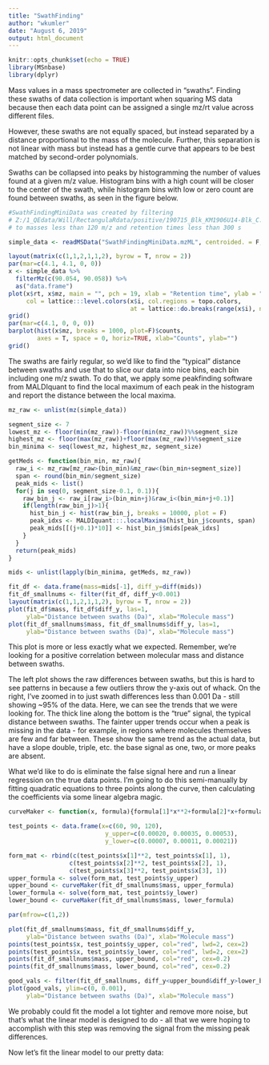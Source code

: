 ```yaml
---
title: "SwathFinding"
author: "wkumler"
date: "August 6, 2019"
output: html_document
---
```


```r
knitr::opts_chunk$set(echo = TRUE)
library(MSnbase)
library(dplyr)
```

Mass values in a mass spectrometer are collected in "swaths". Finding these
swaths of data collection is important when squaring MS data because then
each data point can be assigned a single mz/rt value across different files.

However, these swaths are not equally spaced, but instead separated by a
distance proportional to the mass of the molecule. Further, this separation
is not linear with mass but instead has a gentle curve that appears to be
best matched by second-order polynomials.

Swaths can be collapsed into peaks by histogramming the number of values found
at a given m/z value. Histogram bins with a high count will be closer to the
center of the swath, while histogram bins with low or zero count are found
between swaths, as seen in the figure below.

```r
#SwathFindingMiniData was created by filtering
# Z:/1_QEdata/Will/RectangulaRdata/positive/190715_Blk_KM1906U14-Blk_C.mzML 
# to masses less than 120 m/z and retention times less than 300 s

simple_data <- readMSData("SwathFindingMiniData.mzML", centroided. = F, msLevel. = 1)

layout(matrix(c(1,1,2,1,1,2), byrow = T, nrow = 2))
par(mar=c(4.1, 4.1, 0, 0))
x <- simple_data %>%
  filterMz(c(90.054, 90.058)) %>%
  as("data.frame")
plot(x$rt, x$mz, main = "", pch = 19, xlab = "Retention time", ylab = "m/z",
     col = lattice:::level.colors(x$i, col.regions = topo.colors, 
                                  at = lattice::do.breaks(range(x$i), nint = 256)))
grid()
par(mar=c(4.1, 0, 0, 0))
barplot(hist(x$mz, breaks = 1000, plot=F)$counts, 
        axes = T, space = 0, horiz=TRUE, xlab="Counts", ylab="")
grid()
```

The swaths are fairly regular, so we'd like to find the "typical" distance
between swaths and use that to slice our data into nice bins, each bin
including one m/z swath. To do that, we apply some peakfinding software from
MALDIquant to find the local maximum of each peak in the histogram and report
the distance between the local maxima.

```r
mz_raw <- unlist(mz(simple_data))

segment_size <- 7
lowest_mz <- floor(min(mz_raw))-floor(min(mz_raw))%%segment_size
highest_mz <- floor(max(mz_raw))+floor(max(mz_raw))%%segment_size
bin_minima <- seq(lowest_mz, highest_mz, segment_size)

getMeds <- function(bin_min, mz_raw){
  raw_i <- mz_raw[mz_raw>(bin_min)&mz_raw<(bin_min+segment_size)]
  span <- round(bin_min/segment_size)
  peak_mids <- list()
  for(j in seq(0, segment_size-0.1, 0.1)){
    raw_bin_j <- raw_i[raw_i>(bin_min+j)&raw_i<(bin_min+j+0.1)]
    if(length(raw_bin_j)>1){
      hist_bin_j <- hist(raw_bin_j, breaks = 10000, plot = F)
      peak_idxs <- MALDIquant:::.localMaxima(hist_bin_j$counts, span)
      peak_mids[[(j+0.1)*10]] <- hist_bin_j$mids[peak_idxs]
    }
  }
  return(peak_mids)
}

mids <- unlist(lapply(bin_minima, getMeds, mz_raw))

fit_df <- data.frame(mass=mids[-1], diff_y=diff(mids))
fit_df_smallnums <- filter(fit_df, diff_y<0.001)
layout(matrix(c(1,1,2,1,1,2), byrow = T, nrow = 2))
plot(fit_df$mass, fit_df$diff_y, las=1,
     ylab="Distance between swaths (Da)", xlab="Molecule mass")
plot(fit_df_smallnums$mass, fit_df_smallnums$diff_y, las=1,
     ylab="Distance between swaths (Da)", xlab="Molecule mass")
```

This plot is more or less exactly what we expected. Remember, we're looking for
a positive correlation between molecular mass and distance between swaths.

The left plot shows the raw
differences between swaths, but this is hard to see patterns in because a few
outliers throw the y-axis out of whack. On the right, I've zoomed in to just
swath differences less than 0.001 Da - still showing ~95% of the data. Here,
we can see the trends that we were looking for. The thick line along the bottom
is the "true" signal, the typical distance between swaths. The fainter upper
trends occur when a peak is missing in the data - for example, in regions where
molecules themselves are few and far between. These show the same trend as the
actual data, but have a slope double, triple, etc. the base signal as one, two, 
or more peaks are absent.

What we'd like to do is eliminate the false signal here and run a linear
regression on the true data points. I'm going to do this semi-manually by
fitting quadratic equations to three points along the curve, then calculating
the coefficients via some linear algebra magic.

```r
curveMaker <- function(x, formula){formula[1]*x**2+formula[2]*x+formula[3]}

test_points <- data.frame(x=c(60, 90, 120), 
                           y_upper=c(0.00020, 0.00035, 0.00053),
                           y_lower=c(0.00007, 0.00011, 0.00021))

form_mat <- rbind(c(test_points$x[1]**2, test_points$x[1], 1), 
                 c(test_points$x[2]**2, test_points$x[2], 1),
                 c(test_points$x[3]**2, test_points$x[3], 1))
upper_formula <- solve(form_mat, test_points$y_upper)
upper_bound <- curveMaker(fit_df_smallnums$mass, upper_formula)
lower_formula <- solve(form_mat, test_points$y_lower)
lower_bound <- curveMaker(fit_df_smallnums$mass, lower_formula)

par(mfrow=c(1,2))

plot(fit_df_smallnums$mass, fit_df_smallnums$diff_y,
     ylab="Distance between swaths (Da)", xlab="Molecule mass")
points(test_points$x, test_points$y_upper, col="red", lwd=2, cex=2)
points(test_points$x, test_points$y_lower, col="red", lwd=2, cex=2)
points(fit_df_smallnums$mass, upper_bound, col="red", cex=0.2)
points(fit_df_smallnums$mass, lower_bound, col="red", cex=0.2)

good_vals <- filter(fit_df_smallnums, diff_y<upper_bound&diff_y>lower_bound)
plot(good_vals, ylim=c(0, 0.001),
     ylab="Distance between swaths (Da)", xlab="Molecule mass")
```

We probably could fit the model a lot tighter and remove more noise, but that's 
what the linear model is designed to do - all that we were hoping to accomplish
with this step was removing the signal from the missing peak differences.

Now let's fit the linear model to our pretty data:

```r



```
